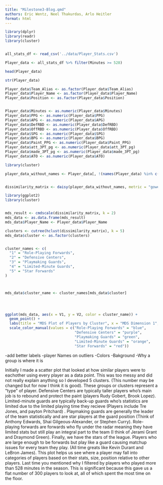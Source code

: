 ```yaml
---
title: "Milestone3-Blog.qmd"
authors: Eric Wentz, Neel Thakurdas, Arlo Heitler
format: html
---
```


```r
library(dplyr)
library(readr)
library(cluster)


all_stats_df <- read_csv('../data/Player_Stats.csv')

Player_data <- all_stats_df %>% filter(Minutes >= 528)

head(Player_data)
```
```r
str(Player_data)

Player_data$Team_Alias <- as.factor(Player_data$Team_Alias)
Player_data$Player_Name <- as.factor(Player_data$Player_Name) 
Player_data$Position <- as.factor(Player_data$Position)


Player_data$Minutes <- as.numeric(Player_data$Minutes)
Player_data$PPG <- as.numeric(Player_data$PPG)
Player_data$APG <- as.numeric(Player_data$APG)
Player_data$DefRBD <- as.numeric(Player_data$DefRBD)
Player_data$OffRBD <- as.numeric(Player_data$OffRBD)
Player_data$SPG <- as.numeric(Player_data$SPG)
Player_data$BPG <- as.numeric(Player_data$BPG)
Player_data$Paint_PPG <- as.numeric(Player_data$Paint_PPG)
Player_data$att_3PT_pg <- as.numeric(Player_data$att_3PT_pg)
Player_data$made_3PT_pg <- as.numeric(Player_data$made_3PT_pg)
Player_data$ATO <- as.numeric(Player_data$ATO)

library(cluster)

player_data_without_names <- Player_data[, !(names(Player_data) %in% c("Player_Name", "Team_Alias"))]


dissimilarity_matrix <- daisy(player_data_without_names, metric = "gower")

```


```r
library(ggplot2)
library(cluster)


mds_result <- cmdscale(dissimilarity_matrix, k = 2)
mds_data <- as.data.frame(mds_result)
mds_data$Player_Name <- Player_data$Player_Name

clusters <- cutree(hclust(dissimilarity_matrix), k = 5)
mds_data$cluster <- as.factor(clusters)


cluster_names <- c(
  "1" = "Role-Playing Forwards",
  "2" = "Defensive Centers",
  "3" = "Playmaking Guards",
  "4" = "Limited-Minute Guards",
  "5" = "Star Forwards"
)



mds_data$cluster_name <- cluster_names[mds_data$cluster]




ggplot(mds_data, aes(x = V1, y = V2, color = cluster_name)) +
  geom_point() +
  labs(title = "MDS Plot of Players by Cluster", x = "MDS Dimension 1", y = "MDS Dimension 2") +
  scale_color_manual(values = c("Role-Playing Forwards" = "blue",
                                "Defensive Centers" = "purple",
                                "Playmaking Guards" = "green",
                                "Limited-Minute Guards" = "orange",
                                "Star Forwards" = "red"))


```
-add better labels
-player Names on outliers
-Colors
-Bakground
-Why a group is where it is




Initially I made a scatter plot that looked at how similar players were to eachother using every player as a data point. This was too messy and did not really explain anything so I developed 5 clusters. (This number may be changed but for now I think it is good). These groups or clusters represent a "type" of player. Defensive Centers are typically taller players who's main job is to rebound and protect the paint (players Rudy Gobert, Brook Lopez). Limited-minute guards are typically back-up guards who's statistics are limited due to the limited playing time they recieve (Players include Tre Jones, and payton Pritchard) . Playmaking guards are generally the leader of the team statistically and are star players at the guard position (Think of Anthony Edwards, Shai Gilgeous-Alexander, or Stephen Curry). Role-playing forwards are forwards who fly under the radar meaning they have limited stats but still play an integral part to the team (I think of Jerami Grant and Draymond Green). Finally, we have the stars of the league. Players who are large enough to be forwards but play like a guard causing matchup issues for every team they play. (All time greats like Kevin Durant and LeBron James). This plot helps us see where a player may fall into categories of players based on their stats, size, position relative to other players. Last time you mentioned why I filtered by players who played more than 528 minutes in the season. This is significant because this gave us a flat number of 300 players to look at, all of which spent the most time on the floor. 